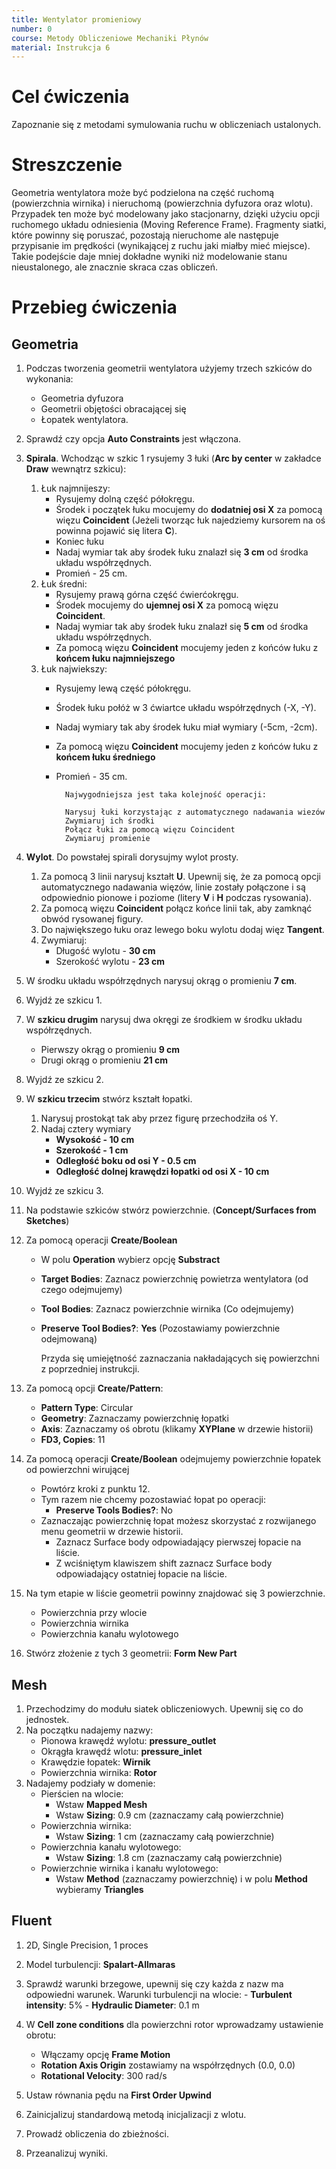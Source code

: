 ```yaml
---
title: Wentylator promieniowy
number: 0
course: Metody Obliczeniowe Mechaniki Płynów
material: Instrukcja 6
---
```


# Cel ćwiczenia

Zapoznanie się z metodami symulowania ruchu w obliczeniach ustalonych.

# Streszczenie

Geometria wentylatora może być podzielona na część ruchomą (powierzchnia wirnika) i nieruchomą (powierzchnia dyfuzora oraz wlotu). 
Przypadek ten może być modelowany jako stacjonarny, dzięki użyciu opcji ruchomego układu odniesienia (Moving Reference Frame). 
Fragmenty siatki, które powinny się poruszać, pozostają nieruchome ale następuje przypisanie im prędkości (wynikającej z ruchu jaki miałby mieć miejsce). 
Takie podejście daje mniej dokładne wyniki niż modelowanie stanu nieustalonego, ale znacznie skraca czas obliczeń.

# Przebieg ćwiczenia

## Geometria

1. Podczas tworzenia geometrii wentylatora użyjemy trzech szkiców do wykonania:

	- Geometria dyfuzora
	- Geometrii objętości obracającej się
	- Łopatek wentylatora.
	
2. Sprawdź czy opcja **Auto Constraints** jest włączona.
	
3. **Spirala**. Wchodząc w szkic 1 rysujemy 3 łuki (**Arc by center** w zakładce **Draw** wewnątrz szkicu):

	1. Łuk najmnijeszy:
		- Rysujemy dolną część półokręgu.
		- Środek i początek łuku mocujemy do **dodatniej osi X** za pomocą więzu **Coincident** (Jeżeli tworząc łuk najedziemy kursorem na oś powinna pojawić się litera **C**).
		- Koniec łuku
		- Nadaj wymiar tak aby środek łuku znalazł się **3 cm** od środka układu współrzędnych.
		- Promień - 25 cm.
		
	2. Łuk średni:
		- Rysujemy prawą górna część ćwierćokręgu.
		- Środek mocujemy do **ujemnej osi X** za pomocą więzu **Coincident**.
		- Nadaj wymiar tak aby środek łuku znalazł się **5 cm** od środka układu współrzędnych.
		- Za pomocą więzu **Coincident** mocujemy jeden z końców łuku z **końcem łuku najmniejszego**
		
	3. Łuk najwiekszy:
		- Rysujemy lewą część półokręgu.
		- Środek łuku połóż w 3 ćwiartce układu współrzędnych (-X, -Y).
		- Nadaj wymiary tak aby środek łuku miał wymiary (-5cm, -2cm).
		- Za pomocą więzu **Coincident** mocujemy jeden z końców łuku z **końcem łuku średniego**
		- Promień - 35 cm.


				Najwygodniejsza jest taka kolejność operacji:

				Narysuj łuki korzystając z automatycznego nadawania wiezów
				Zwymiaruj ich środki
				Połącz łuki za pomocą więzu Coincident
				Zwymiaruj promienie

4. **Wylot**. Do powstałej spirali dorysujmy wylot prosty.
	1. Za pomocą 3 linii narysuj kształt **U**. Upewnij się, że za pomocą opcji automatycznego nadawania więzów, linie zostały połączone i są odpowiednio pionowe i poziome (litery **V** i **H** podczas rysowania).
	2. Za pomocą więzu **Coincident** połącz końce linii tak, aby zamknąć obwód rysowanej figury.
	3. Do największego łuku oraz lewego boku wylotu dodaj więz **Tangent**.
	4. Zwymiaruj:
		- Długość wylotu - **30 cm**
		- Szerokość wylotu - **23 cm**
		
5. W środku układu współrzędnych narysuj okrąg o promieniu **7 cm**.

6. Wyjdź ze szkicu 1.

7. W **szkicu drugim** narysuj dwa okręgi ze środkiem w środku układu współrzędnych.
	- Pierwszy okrąg o promieniu **9 cm**
	- Drugi okrąg o promieniu **21 cm**
	
8. Wyjdź ze szkicu 2.

9. W **szkicu trzecim** stwórz kształt łopatki.
	1. Narysuj prostokąt tak aby przez figurę przechodziła oś Y.
	2. Nadaj cztery wymiary
		- **Wysokość - 10 cm**
		- **Szerokość - 1 cm**
		- **Odległość boku od osi Y - 0.5 cm**
		- **Odległość dolnej krawędzi łopatki od osi X - 10 cm**
		
10. Wyjdź ze szkicu 3.

11. Na podstawie szkiców stwórz powierzchnie. (**Concept/Surfaces from Sketches**)

12. Za pomocą operacji **Create/Boolean**

	- W polu **Operation** wybierz opcję **Substract**
	- **Target Bodies**: Zaznacz powierzchnię powietrza wentylatora (od czego odejmujemy)
	- **Tool Bodies**: Zaznacz powierzchnie wirnika (Co odejmujemy)
	- **Preserve Tool Bodies?**: **Yes** (Pozostawiamy powierzchnie odejmowaną)
	
		Przyda się umiejętność zaznaczania nakładających się powierzchni z poprzedniej instrukcji.

13. Za pomocą opcji **Create/Pattern**:

	- **Pattern Type**: Circular
	- **Geometry**: Zaznaczamy powierzchnię łopatki
	- **Axis**: Zaznaczamy oś obrotu (klikamy **XYPlane** w drzewie historii)
	- **FD3, Copies**: 11
	
14. Za pomocą operacji **Create/Boolean** odejmujemy powierzchnie łopatek od powierzchni wirującej

	- Powtórz kroki z punktu 12.
	- Tym razem nie chcemy pozostawiać łopat po operacji:
		- **Preserve Tools Bodies?**: No
	- Zaznaczając powierzchnię łopat możesz skorzystać z rozwijanego menu geometrii w drzewie historii.
		- Zaznacz Surface body odpowiadający pierwszej łopacie na liście.
		- Z wciśniętym klawiszem shift zaznacz Surface body odpowiadający ostatniej łopacie na liście.

15. Na tym etapie w liście geometrii powinny znajdować się 3 powierzchnie.
	- Powierzchnia przy wlocie
	- Powierzchnia wirnika
	- Powierzchnia kanału wylotowego
	
16. Stwórz złożenie z tych 3 geometrii: **Form New Part**
	
## Mesh

1. Przechodzimy do modułu siatek obliczeniowych. Upewnij się co do jednostek.
2. Na początku nadajemy nazwy:
	- Pionowa krawędź wylotu: **pressure_outlet**
	- Okrągła krawędź wlotu: **pressure_inlet**
	- Krawędzie łopatek: **Wirnik**
	- Powierzchnia wirnika: **Rotor**
	
3. Nadajemy podziały w domenie:
	- Pierścien na wlocie:
		- Wstaw **Mapped Mesh**
		- Wstaw **Sizing**: 0.9 cm (zaznaczamy całą powierzchnie)
	- Powierzchnia wirnika:
		- Wstaw **Sizing**: 1 cm (zaznaczamy całą powierzchnie)
	- Powierzchnia kanału wylotowego:
		- Wstaw **Sizing**: 1.8 cm (zaznaczamy całą powierzchnie)
	- Powierzchnie wirnika i kanału wylotowego:
		- Wstaw **Method** (zaznaczamy powierzchnię) i w polu **Method** wybieramy **Triangles**
		
## Fluent

1. 2D, Single Precision, 1 proces
2. Model turbulencji: **Spalart-Allmaras**
3. Sprawdź warunki brzegowe, upewnij się czy każda z nazw ma odpowiedni warunek.
	Warunki turbulencji na wlocie:
		- **Turbulent intensity**: 5%
		- **Hydraulic Diameter**: 0.1 m 

4. W **Cell zone conditions** dla powierzchni rotor wprowadzamy ustawienie obrotu:
	- Włączamy opcję **Frame Motion**
	- **Rotation Axis Origin** zostawiamy na współrzędnych (0.0, 0.0)
	- **Rotational Velocity**: 300 rad/s
5. Ustaw równania pędu na **First Order Upwind**
6. Zainicjalizuj standardową metodą inicjalizacji z wlotu.
7. Prowadź obliczenia do zbieżności.
8. Przeanalizuj wyniki.
